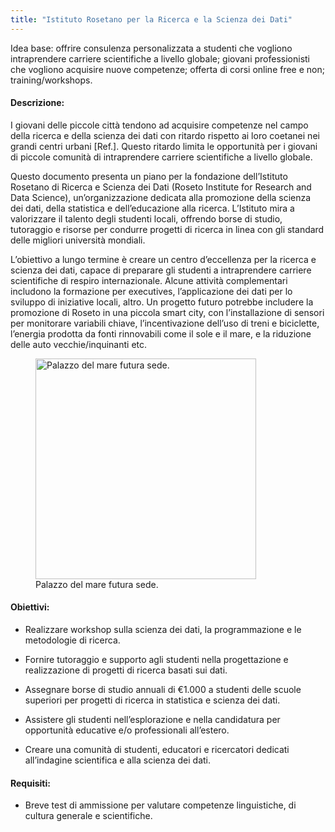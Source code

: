 ```yaml
---
title: "Istituto Rosetano per la Ricerca e la Scienza dei Dati"
---
```


Idea base: offrire consulenza personalizzata a studenti che vogliono intraprendere carriere scientifiche a livello globale; giovani professionisti che vogliono acquisire nuove competenze; offerta di corsi online free e non; training/workshops.

#### Descrizione:

I giovani delle piccole città tendono ad acquisire competenze nel campo della ricerca e della scienza dei dati con ritardo rispetto ai loro coetanei nei grandi centri urbani \[Ref.\]. Questo ritardo limita le opportunità per i giovani di piccole comunità di intraprendere carriere scientifiche a livello globale.

Questo documento presenta un piano per la fondazione dell'Istituto Rosetano di Ricerca e Scienza dei Dati (Roseto Institute for Research and Data Science), un'organizzazione dedicata alla promozione della scienza dei dati, della statistica e dell'educazione alla ricerca. L'Istituto mira a valorizzare il talento degli studenti locali, offrendo borse di studio, tutoraggio e risorse per condurre progetti di ricerca in linea con gli standard delle migliori università mondiali.

L'obiettivo a lungo termine è creare un centro d'eccellenza per la ricerca e scienza dei dati, capace di preparare gli studenti a intraprendere carriere scientifiche di respiro internazionale. Alcune attività complementari includono la formazione per executives, l'applicazione dei dati per lo sviluppo di iniziative locali, altro. Un progetto futuro potrebbe includere la promozione di Roseto in una piccola smart city, con l'installazione di sensori per monitorare variabili chiave, l'incentivazione dell'uso di treni e biciclette, l'energia prodotta da fonti rinnovabili come il sole e il mare, e la riduzione delle auto vecchie/inquinanti etc.

![Palazzo del mare futura sede.](images/DALL·E 2024-08-19 23.12.59 - A modest research and data science institute set in Roseto degli Abruzzi, Italy. The building is simple and functional, with a modern but unpretentiou.webp){fig-align="left" width="353"}

#### Obiettivi:

-   Realizzare workshop sulla scienza dei dati, la programmazione e le metodologie di ricerca.

-   Fornire tutoraggio e supporto agli studenti nella progettazione e realizzazione di progetti di ricerca basati sui dati.

-   Assegnare borse di studio annuali di €1.000 a studenti delle scuole superiori per progetti di ricerca in statistica e scienza dei dati.

-   Assistere gli studenti nell'esplorazione e nella candidatura per opportunità educative e/o professionali all'estero.

-   Creare una comunità di studenti, educatori e ricercatori dedicati all'indagine scientifica e alla scienza dei dati.

#### Requisiti:

-   Breve test di ammissione per valutare competenze linguistiche, di cultura generale e scientifiche.
